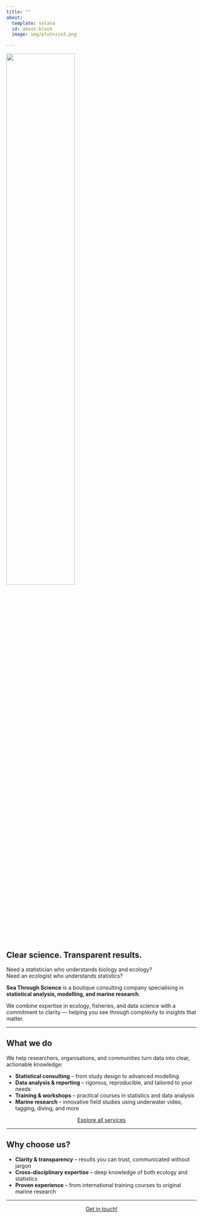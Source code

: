 ```yaml
---
title: ""
about:
  template: solana
  id: about-block
  image: img/plotnice3.png

---
```



::: {#about-block}

![](logo/bluebg_horiz.png){width=60%}


## Clear science. Transparent results. 

Need a statistician who understands biology and ecology?  
Need an ecologist who understands statistics?  

**Sea Through Science** is a boutique consulting company specialising in **statistical analysis, modelling, and marine research**.

We combine expertise in ecology, fisheries, and data science with a commitment to clarity — helping you see through complexity to insights that matter.  

---

## What we do

We help researchers, organisations, and communities turn data into clear, actionable knowledge:  

- **Statistical consulting** – from study design to advanced modelling  
- **Data analysis & reporting** – rigorous, reproducible, and tailored to your needs  
- **Training & workshops** – practical courses in statistics and data analysis  
- **Marine research** – innovative field studies using underwater video, tagging, diving, and more

:::{style="text-align: center;"}
[Explore all services](services/index.qmd){.btn-lg .btn-outline-success .btn role="button"}
:::

---

## Why choose us?

- **Clarity & transparency** – results you can trust, communicated without jargon  
- **Cross-disciplinary expertise** – deep knowledge of both ecology and statistics
- **Proven experience** – from international training courses to original marine research  

---

:::{style="text-align: center;"}
[Get in touch!](mailto:'Adam Smith'<adam@seathrough.science>){.btn-lg .btn-success .btn role="button"}
:::

:::

